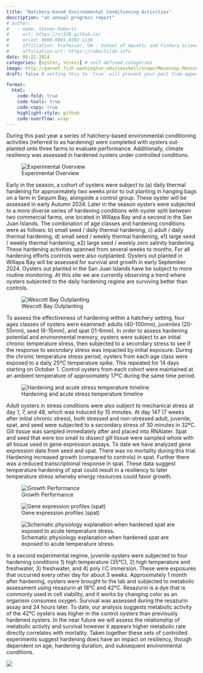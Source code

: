 ```yaml
---
title: "Hatchery-based Environmental Conditioning Activities"
description: "an annual progress report"
# author:
#   - name: Steven Roberts
#     url: https://sr320.github.io/
#     orcid: 0000-0001-8302-1138
#     affiliation: Professor, UW - School of Aquatic and Fishery Sciences
#     affiliation-url: https://robertslab.info
date: 08-22-2024
categories: [oyster, stress] # self-defined categories
image: http://gannet.fish.washington.edu/seashell/snaps/Monosnap_Monosnap_2024-08-29_13-10-49.png # finding a good image
draft: false # setting this to `true` will prevent your post from appearing on your listing page until you're ready!

format:
  html:
    code-fold: true
    code-tools: true
    code-copy: true
    highlight-style: github
    code-overflow: wrap
---
```


During this past year a series of hatchery-based environmental conditioning activities (referred to as hardening) were completed with oysters out-planted onto three farms to evaluate performance. Additionally, climate resiliency was assessed in hardened oysters under controlled conditions.

![Experimental Overview](http://gannet.fish.washington.edu/seashell/snaps/Monosnap_overview.png_2024-08-29_13-35-45.png)

Early in the season, a cohort of oysters were subject to (a) daily thermal hardening for approximately two weeks prior to out planting in hanging bags on a farm in Sequim Bay, alongside a control group. These oyster will be assessed in early Autumn 2024. Later in the season oysters were subjected to a more diverse series of hardening conditions with oyster split between two commercial farms, one located in Willapa Bay and a second in the San Juan Islands. The combination of age classes and hardening conditions were as follows: b) small seed / daily thermal hardening, c) adult / daily thermal hardening, d) small seed / weekly thermal hardening, e1) large seed / weekly thermal hardening, e2) large seed / weekly zero salinity hardening. These hardening activities spanned from several weeks to months. For all hardening efforts controls were also outplanted. Oysters out planted in Willapa Bay will be assessed for survival and growth in early September 2024. Oysters out planted in the San Juan Islands have be subject to more routine monitoring. At this site we are currently observing a trend where oysters subjected to the daily hardening regime are surviving better than controls.

![Wescott Bay Outplanting](http://gannet.fish.washington.edu/seashell/snaps/Monosnap_Monosnap_2024-08-29_13-37-09.png)

To assess the effectiveness of hardening within a hatchery setting, four ages classes of oysters were examined: adults (40-100mm), juveniles (20-55mm), seed (6-15mm), and spat ()1-6mm). In order to assess hardening potential and environmental memory, oysters were subject to an initial chronic temperature stress, then subjected to a secondary stress to see if the response to secondary stress was impacted by initial exposure. During the chronic temperature stress period, oysters from each age class were exposed to a daily 25ºC temperature spike. This repeated for 14 days starting on October 1. Control oysters from each cohort were maintained at an ambient temperature of approximately 17ºC during the same time period.

![Hardening and acute stress temperature timeline](http://gannet.fish.washington.edu/seashell/snaps/Monosnap_env_hardening..._-_Google_Slides_2024-08-29_13-38-28.png)

Adult oysters in stress conditions were also subject to mechanical stress at day 1, 7, and 48, which was induced by 15 minutes. At day 147 (7 weeks after initial chronic stress), both stressed and non-stressed adult, juvenile, spat, and seed were subjected to a secondary stress of 30 minutes in 32ºC. Gill tissue was sampled immediately after and placed into RNAlater. Spat and seed that were too small to dissect gill tissue were sampled whole with all tissue used in gene expression assays. To date we have analyzed gene expression data from seed and spat. There was no mortality during this trial. Hardening increased growth (compared to controls) in spat. Further there was a reduced transcriptional response in spat. These data suggest temperature hardening of spat could result in a resiliency to later temperature stress whereby energy resources could favor growth.

![Growth Performance](http://gannet.fish.washington.edu/seashell/snaps/Monosnap_env_hardening..._-_Google_Slides_2024-08-29_13-39-30.png)

![Gene expression profiles (spat)](http://gannet.fish.washington.edu/seashell/snaps/Monosnap_env_hardening..._-_Google_Slides_2024-08-29_13-40-09.png)

![Schematic physiology explanation when hardened spat are exposed to acute temperature stress.](http://gannet.fish.washington.edu/seashell/snaps/Monosnap_env_hardening..._-_Google_Slides_2024-08-29_13-40-54.png)

In a second experimental regime, juvenile oysters were subjected to four hardening conditions 1) high temperature (35°C), 2) high temperature and freshwater, 3) freshwater, and 4) poly I:C immersion. These were exposures that occurred every other day for about 3 weeks. Approximately 1 month after hardening, oysters were brought to the lab and subjected to metabolic assessment using resazurin at 18°C and 42°C. Resazurin is a dye that is commonly used in cell viability, and it works by changing color as an organism consumes oxygen. Survival was assessed during the resazurin assay and 24 hours later. To date, our analysis suggests metabolic activity of the 42°C oysters was higher in the control oysters than previously hardened oysters. In the near future we will assess the relationship of metabolic activity and survival however it appears higher metabolic rate directly correlates with mortality. Taken together these sets of controlled experiments suggest hardening does have an impact on resiliency, though dependent on age, hardening duration, and subsequent environmental conditions.

![](http://gannet.fish.washington.edu/seashell/snaps/Monosnap_logo-resazuring_2024-08-29_13-50-31.png){fig-alt="Resazurin assay (4 hour / 2 temperatures) on hardened oysters"}
